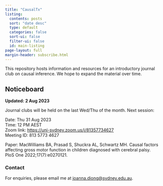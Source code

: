 ```yaml
---
title: "CausalTx"
listing:
  contents: posts
  sort: "date desc"
  type: default
  categories: false
  sort-ui: false
  filter-ui: false
  id: main-listing
page-layout: full
margin-header: subscribe.html
---
```


This repository hosts information and resources for an introductory journal club on causal inference. We hope to expand the material over time.

## Noticeboard

**Updated: 2 Aug 2023**

Journal clubs will be held on the last Wed/Thu of the month. Next session:

Date: Thu 31 Aug 2023\
Time: 12 PM AEST\
Zoom link: <https://uni-sydney.zoom.us/j/81357734627>\
Meeting ID: 813 5773 4627

Paper: MacWilliams BA, Prasad S, Shuckra AL, Schwartz MH.
Causal factors affecting gross motor function in children diagnosed with cerebral palsy. PloS One 2022;17(7):e0270121.

:::{#main-listing}
:::

### Contact

For enquiries, please email me at [joanna.diong\@sydney.edu.au](mailto:joanna.diong@sydney.edu.au).
